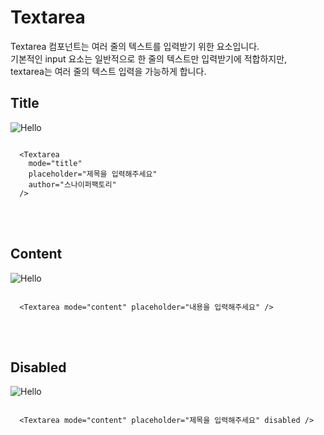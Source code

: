 
# Textarea

Textarea 컴포넌트는 여러 줄의 텍스트를 입력받기 위한 요소입니다. <br />
기본적인 input 요소는 일반적으로 한 줄의 텍스트만 입력받기에 적합하지만, <br />
textarea는 여러 줄의 텍스트 입력을 가능하게 합니다.

## Title

<div
  style={{
    border: "0.5px solid gray",
    borderRadius: "8px",
    display: "flex",
    justifyContent: "center",
    alignItems: "center",
    padding: "32px",
  }}
>
  <Image src="/title/title.svg" alt="Hello" width={500} height={500} />
</div>

```tsx /mode/ /author/ /placeholder/ copy

  <Textarea
    mode="title"
    placeholder="제목을 입력해주세요"
    author="스나이퍼팩토리"
  />

```

<br />
<br />

## Content

<div
  style={{
    border: "0.5px solid gray",
    borderRadius: "8px",
    display: "flex",
    justifyContent: "center",
    alignItems: "center",
    padding: "32px",
  }}
>
  <Image src="/TextArea/Default.svg" alt="Hello" width={500} height={1000} />

</div>

```tsx /mode/ /placeholder/ copy

  <Textarea mode="content" placeholder="내용을 입력해주세요" />

```

<br />
<br />

## Disabled

<div
  style={{
    border: "0.5px solid gray",
    borderRadius: "8px",
    display: "flex",
    justifyContent: "center",
    alignItems: "center",
    padding: "32px",
  }}
>
  <Image src="/Textarea/Disabled.svg" alt="Hello" width={500} height={1000} />

</div>

```tsx /mode/ /placeholder/ /disabled/ copy

  <Textarea mode="content" placeholder="제목을 입력해주세요" disabled />

```
